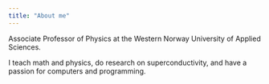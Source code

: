 ```yaml
---
title: "About me"
---
```


Associate Professor of Physics at the Western Norway University of Applied Sciences.

I teach math and physics, do research on superconductivity, and have a passion for computers and programming.
